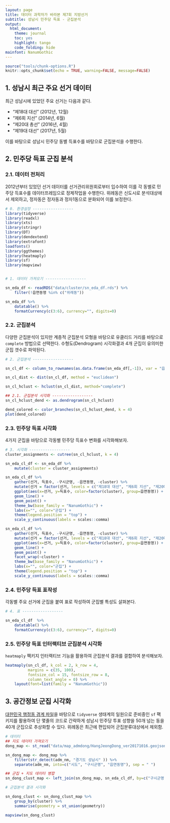 ```yaml
---
layout: page
title: 데이터 과학자가 바라본 제7회 지방선거
subtitle: 성남시 민주당 득표 - 군집분석
output:
  html_document: 
    theme: journal
    toc: yes
    highlight: tango
    code_folding: hide
mainfont: NanumGothic
---
```


```r
source("tools/chunk-options.R")
knitr::opts_chunk$set(echo = TRUE, warning=FALSE, message=FALSE)

```

## 1. 성남시 최근 주요 선거 데이터 {#sungnam-vote}

최근 성남시에 있었던 주요 선거는 다음과 같다.

- "제18대 대선" (2012년, 12월)
- "제6회 지선" (2014년, 6월)
- "제20대 총선" (2016년, 4월)
- "제19대 대선" (2017년, 5월)

이를 바탕으로 성남시 민주당 동별 득표수를 바탕으로 군집분석을 수행한다.

## 2. 민주당 득표 군집 분석 {#sungnam-vote-cluster}

### 2.1. 데이터 전처리 {#sungnam-vote-preporcess}

2012년부터 있었던 선거 데이터를 선거관리위원회로부터 입수하여 이를 각 동별로 민주당 득표수를 데이터프레임으로 정제작업을 수행한다.
위례동은 신도시로 분석대상에서 제외하고, 정자동은 정자동과 정자1동으로 분화되어 이를 보정한다.

``` r

# 0. 환경설정 ------------------
library(tidyverse)
library(readxl)
library(xts)
library(stringr)
library(DT)
library(dendextend)
library(extrafont)
loadfonts()
library(ggthemes)
library(heatmaply)
library(sf)
library(mapview)


# 1. 데이터 가져오기 ------------------

sn_eda_df <- readRDS("data/cluster/sn_eda_df.rds") %>% 
    filter(!읍면동명 %in% c("위례동"))

sn_eda_df %>% 
    datatable() %>% 
    formatCurrency(c(3:6), currency="", digits=0)
```

### 2.2. 군집분석 {#sungnam-vote-clustering}

다양한 군집분석이 있지만 계층적 군집분석 모형을 바탕으로 유클리드 거리를 바탕으로 `complete` 방법으로 선택한다.
수형도(Dendrogram) 시각화결과 4개 군집이 유의미한 군집 갯수로 파악된다.

``` r
# 2. 군집분석 ------------------

sn_cl_df <- column_to_rownames(as.data.frame(sn_eda_df[,-1]), var = "읍면동명")

sn_cl_dist <- dist(sn_cl_df, method = "euclidean")

sn_cl_hclust <- hclust(sn_cl_dist, method="complete")

## 2.1. 군집분석 시각화 ------------------
sn_cl_hclust_dend <- as.dendrogram(sn_cl_hclust)

dend_colored <- color_branches(sn_cl_hclust_dend, k = 4)
plot(dend_colored)
```

### 2.3. 민주당 득표 시각화 {#sungnam-vote-clustering-viz}

4가지 군집을 바탕으로 각동별 민주당 득표수 변화를 시각화해보자.

``` r
# 3. 시각화 ------------------
cluster_assignments <- cutree(sn_cl_hclust, k = 4)

sn_eda_cl_df <- sn_eda_df %>% 
    mutate(cluster = cluster_assignments)

sn_eda_cl_df %>% 
    gather(선거, 득표수, -구시군명, -읍면동명, -cluster) %>% 
    mutate(선거 = factor(선거, levels = c("제18대 대선", "제6회 지선", "제20대 총선", "제19대 대선") )) %>% 
    ggplot(aes(x=선거, y=득표수, color=factor(cluster), group=읍면동명)) +
    geom_line() +
    geom_point() +
    theme_bw(base_family = "NanumGothic") +
    labs(x="", color="군집") +
    theme(legend.position = "top") +
    scale_y_continuous(labels = scales::comma)

sn_eda_cl_df %>% 
    gather(선거, 득표수, -구시군명, -읍면동명, -cluster) %>% 
    mutate(선거 = factor(선거, levels = c("제18대 대선", "제6회 지선", "제20대 총선", "제19대 대선") )) %>% 
    ggplot(aes(x=선거, y=득표수, color=factor(cluster), group=읍면동명)) +
    geom_line() +
    geom_point() +
    facet_wrap(~cluster) +
    theme_bw(base_family = "NanumGothic") +
    labs(x="", color="군집") +
    theme(legend.position = "top") +
    scale_y_continuous(labels = scales::comma)
```

### 2.4. 민주당 득표 표작성 {#sungnam-vote-clustering-tbl}

각동별 주요 선거에 군집을 붙여 표로 작성하여 군집별 특성도 살펴본다.

``` r
# 4. 표 ------------------

sn_eda_cl_df  %>% 
    datatable() %>% 
    formatCurrency(c(3:6), currency="", digits=0)
```

### 2.5. 민주당 득표 인터랙티브 군집분석 시각화 {#sungnam-vote-clustering-heatmap}

`heatmaply` 팩키지 인터랙티브 기능을 활용하여 군집분석 결과를 결합하여 분석해보자.

``` r
heatmaply(sn_cl_df, k_col = 2, k_row = 4, 
          margins = c(35, 100), 
          fontsize_col = 15, fontsize_row = 8,
          column_text_angle = 0) %>% 
    layout(font=list(family = "NanumGothic"))
```

## 3. 공간정보 군집 시각화 {#sungnam-vote-clustering-spatial}

[대한민국 행정동 경계 파일](https://github.com/vuski/admdongkor)을 바탕으로 `tidyverse` 생태계의 일원으로 준비중인 `sf` 팩키지를 활용하여 단 몇줄의 코드로 간략하게 성남시 민주당 투표 성향을 50개 넘는 동을 40개 군집으로 추상화할 수 있다.
위례동은 최근에 편입되어 군집분류대상에서 제외함.

```r
# 데이터
## 지도 데이터 가져오기
dong_map <- st_read("data/map_admdong/HangJeongDong_ver20171016.geojson")

sn_dong_map <- dong_map %>% 
    filter(str_detect(adm_nm, "경기도 성남시" )) %>% 
    separate(adm_nm, into=c("시도", "구시군명", "읍면동명"), sep = " ")

## 군집 + 지도 데이터 병합
sn_dong_clust_map <- left_join(sn_dong_map, sn_eda_cl_df, by=c("구시군명", "읍면동명"))

# 군집분석 결과 시각화

sn_dong_clust <- sn_dong_clust_map %>% 
    group_by(cluster) %>% 
    summarise(geometry = st_union(geometry))

mapview(sn_dong_clust)
```



